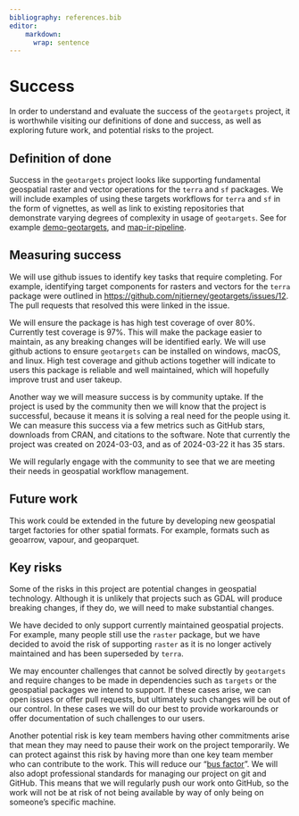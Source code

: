 ```yaml
---
bibliography: references.bib
editor:
    markdown: 
      wrap: sentence
---
```


# Success

<!-- 
Projects should have a definition of done that is measurable, and a thorough understanding going in of what the risks are to delivery 
-->

In order to understand and evaluate the success of the `geotargets` project, it is worthwhile visiting our definitions of done and success, as well as exploring future work, and potential risks to the project.

## Definition of done

<!-- 
What does success look like? 
-->

Success in the `geotargets` project looks like supporting fundamental geospatial raster and vector operations for the `terra` and `sf` packages.
We will include examples of using these targets workflows for `terra` and `sf` in the form of vignettes, as well as link to existing repositories that demonstrate varying degrees of complexity in usage of `geotargets`. See for example [demo-geotargets](https://github.com/njtierney/demo-geospatial-targets), and [map-ir-pipeline](https://github.com/idem-lab/map-ir-pipeline).

## Measuring success

<!-- 
How will we know when success is achieved, what markers can we use along the way 
-->

We will use github issues to identify key tasks that require completing.
For example, identifying target components for rasters and vectors for the `terra` package were outlined in <https://github.com/njtierney/geotargets/issues/12>.
The pull requests that resolved this were linked in the issue.

We will ensure the package is has high test coverage of over 80%. Currently test coverage is 97%.
This will make the package easier to maintain, as any breaking changes will be identified early.
We will use github actions to ensure `geotargets` can be installed on windows, macOS, and linux.
High test coverage and github actions together will indicate to users this package is reliable and well maintained, which will hopefully improve trust and user takeup.

Another way we will measure success is by community uptake. If the project is used by the community then we will know that the project is successful, because it means it is solving a real need for the people using it.
We can measure this success via a few metrics such as GitHub stars, downloads from CRAN, and citations to the software. Note that currently the project was created on 2024-03-03, and as of 2024-03-22 it has 35 stars.

We will regularly engage with the community to see that we are meeting their needs in geospatial workflow management.

## Future work

<!-- 
How could this be extended / developed in the future by yourself and/or the community in general?
-->

This work could be extended in the future by developing new geospatial target factories for other spatial formats.
For example, formats such as geoarrow, vapour, and geoparquet.

## Key risks

<!-- 
What sort of things could come up that can delay or break the project?

 - [ ] People
 - [ ] Processes
 - [ ] Tooling & Technology
 - [ ] Costs

-->

Some of the risks in this project are potential changes in geospatial technology.
Although it is unlikely that projects such as GDAL will produce breaking changes, if they do, we will need to make substantial changes.

We have decided to only support currently maintained geospatial projects.
For example, many people still use the `raster` package, but we have decided to avoid the risk of supporting `raster` as it is no longer actively maintained and has been superseded by `terra`.

We may encounter challenges that cannot be solved directly by `geotargets` and require changes to be made in dependencies such as `targets` or the geospatial packages we intend to support.
If these cases arise, we can open issues or offer pull requests, but ultimately such changes will be out of our control.
In these cases we will do our best to provide workarounds or offer documentation of such challenges to our users.

Another potential risk is key team members having other commitments arise that mean they may need to pause their work on the project temporarily.
We can protect against this risk by having more than one key team member who can contribute to the work.
This will reduce our "[bus factor](https://en.wikipedia.org/wiki/Bus_factor)".
We will also adopt professional standards for managing our project on git and GitHub.
This means that we will regularly push our work onto GitHub, so the work will not be at risk of not being available by way of only being on someone's specific machine.
